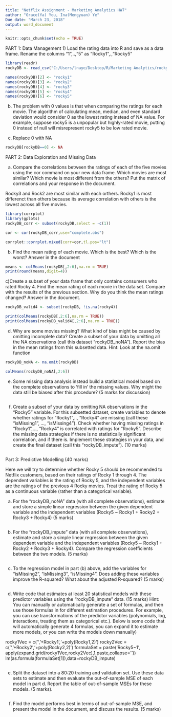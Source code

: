 ```yaml
---
title: "Netflix Assignment - Marketing Analytics HW7"
author: "Grace(Ya) You, Ina(Mengyuan) Ye"
Due date: "March 23, 2018"
output: word_document
---
```


```r
knitr::opts_chunk$set(echo = TRUE)
```


PART 1: Data Management
1)  Load the rating data into R and save as a data frame. Rename the columns "1",..,"5" as "Rocky1",.,"Rocky5"

```r


library(readr)
rockyDB <- read_csv("C:/Users/lnaye/Desktop/R/Marketing Analytics/rockyDB.csv")

names(rockyDB)[2] <- "rocky1"
names(rockyDB)[3] <- "rocky2"
names(rockyDB)[4] <- "rocky3"
names(rockyDB)[5] <- "rocky4"
names(rockyDB)[6] <- "rocky5"

```


b) The problem with 0 values is that when comparing the ratings for each movie. The algorithm of calculating mean, median, and even standard deviation would consider 0 as the lowest rating instead of NA value. For example, suppose rocky5 is a unpopular but highly-rated movie, putting 0 instead of null will misrepresent rocky5 to be low rated movie. 

c) Replace 0 with NA
```r
rockyDB[rockyDB==0] <- NA
```



PART 2: Data Exploration and Missing Data

a) Compare the correlations between the ratings of each of the five movies using the cor command on your new data frame. Which movies are most similar? Which movie is most different from the others? Put the matrix of correlations and your response in the
document. 

Rocky3 and Rock2 are most similar with each orthers. Rocky1 is most differenct than others because its average correlation with others is the lowest across all five movies. 

```r
library(corrplot)
library(gplots)
rockyDB_corr <- subset(rockyDB,select = -c(1))

cor <- cor(rockyDB_corr,use="complete.obs")

corrplot::corrplot.mixed(corr=cor,tl.pos="lt")


```


b) Find the mean rating of each movie. Which is the best? Which is the worst? Answer in the document
```r
means <- colMeans(rockyDB[,2:6],na.rm = TRUE)
print(round(means,digit=4))

```

c)Create a subset of your data frame that only contains consumers who rated Rocky 4. Find the mean rating of each movie in the data set. Compare with the results of the previous section. Why do you think the mean ratings changed? Answer in the
document.
```r

rockyDB_valid4 <- subset(rockyDB, !is.na(rocky4))

print(colMeans(rockyDB[,2:6],na.rm = TRUE))
print(colMeans(rockyDB_valid4[,2:6],na.rm = TRUE))


```


d) Why are some movies missing? What kind of bias might be caused by omitting
incomplete data? Create a subset of your data by omitting all the NA observations (call
this dataset “rockyDB_noNA”). Report the bias in the mean ratings from this subsetted
data. Hint: Look at the na.omit function

```r


rockyDB_noNA <- na.omit(rockyDB)

colMeans(rockyDB_noNA[,2:6])

```


e) Some missing data analysis instead build a statistical model based on the complete observations to ‘fill in’ the missing values. Why might the data still be biased after this
procedure? (5 marks for discussion)

```r
```

f) Create a subset of your data by omitting NA observations in the “Rocky5” variable. For this subsetted dataset, create variables to denote whether ratings for “Rocky1”,.., “Rocky4” are missing (call these “isMissing1”, …, “isMissing4”). Check whether having missing ratings in “Rocky1”,…, “Rocky4” is correlated with ratings for “Rocky5”. Describe the missing data strategies if there is no statistically significant correlation, and if there is. Implement these strategies in your data, and create the final dataset (call this “rockyDB_impute”). (10 marks)

```r
```


Part 3: Predictive Modelling (40 marks)

Here we will try to determine whether Rocky 5 should be recommended to Netflix customers, based on their ratings of Rocky 1 through 4. The dependent variables is the rating of Rocky 5, and the independent variables are the ratings of the previous 4 Rocky movies. Treat the rating of Rocky 5 as a continuous variable (rather than a categorical variable). 

a) For the “rockyDB_noNA” data (with all complete observations), estimate and store a simple linear regression between the given dependent variable and the independent variables (Rocky5 ~ Rocky1 + Rocky2 + Rocky3 + Rocky4) (5 marks)
```r
```


b) For the “rockyDB_impute” data (with all complete observations), estimate and store a simple linear regression between the given dependent variable and the independent variables (Rocky5 ~ Rocky1 + Rocky2 + Rocky3 + Rocky4). Compare the regression coefficients between the two models. (5 marks)

```r
```

c) To the regression model in part (b) above, add the variables for “isMissing2”, “isMissing3”, “isMissing4”. Does adding these variables improve the R-squared? What about the adjusted R-squared? (5 marks)
```r
```


d) Write code that estimates at least 20 statistical models with these predictor variables using the “rockyDB_impute” data. (15 marks) Hint: You can manually or automatically
generate a set of formulas, and then use those formulas in for different estimation procedures. For example, you can use transformations of the predictor variables (polynomials, log, interactions, treating them as categorical etc.). Below is some code that will automatically generate 4 formulas, you can expand it to estimate more models, or you can write the models down manually)

rocky1Vec = c('','+Rocky1','+poly(Rocky1,2)')
rocky2Vec = c('','+Rocky2','+poly(Rocky2,2)')
formulaSet = paste('Rocky5~1',
apply(expand.grid(rocky1Vec,rocky2Vec),1,paste,collapse=''))
lm(as.formula(formulaSet[1]),data=rockyDB_impute)

```r

```


e) Split the dataset into a 80:20 training and validation set. Use these data sets to estimate and then evaluate the out-of-sample MSE of each model in part d. Report the table of out-of-sample MSEs for these models. (5 marks).
```r
```

f) Find the model performs best in terms of out-of-sample MSE, and present the model in the document, and discuss the results. (5 marks)
```r
```
